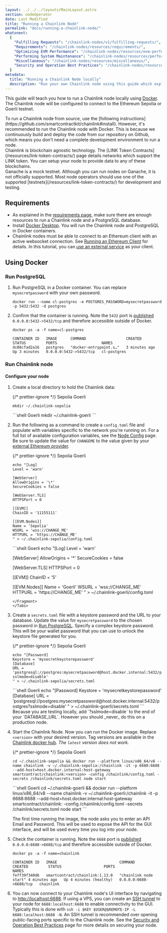 ```yaml
---
layout: ../../../layouts/MainLayout.astro
section: nodeOperator
date: Last Modified
title: "Running a Chainlink Node"
permalink: "docs/running-a-chainlink-node/"
whatsnext:
  {
    "Fulfilling Requests": "/chainlink-nodes/v1/fulfilling-requests/",
    "Requirements": "/chainlink-nodes/resources/requirements/",
    "Optimizing EVM Performance": "/chainlink-nodes/resources/evm-performance-configuration/",
    "Performing System Maintenance": "/chainlink-nodes/resources/performing-system-maintenance/",
    "Miscellaneous": "/chainlink-nodes/resources/miscellaneous/",
    "Security and Operation Best Practices": "/chainlink-nodes/resources/best-security-practices/",
  }
metadata:
  title: "Running a Chainlink Node locally"
  description: "Run your own Chainlink node using this guide which explains the requirements and basics for getting started."
---
```



This guide will teach you how to run a Chainlink node locally using [Docker](#using-docker). The Chainlink node will be configured to connect to the Ethereum Sepolia or Goerli testnet.

<Aside type="note" title="Running from source">
  To run a Chainlink node from source, use the [following
  instructions](https://github.com/smartcontractkit/chainlink#install). However, it's recommended to run the Chainlink
  node with Docker. This is because we continuously build and deploy the code from our repository on Github, which means
  you don't need a complete development environment to run a node.
</Aside>

<Aside type="note" title="Other Supported Networks">
  Chainlink is blockchain agnostic technology. The [LINK Token Contracts](/resources/link-token-contracts/) page details
  networks which support the LINK token. You can setup your node to provide data to any of these blockchains.
</Aside>

<Aside type="note" title="Running Chainlink Node on Ganache">
  Ganache is a mock testnet. Although you can run nodes on Ganache, it is not officially supported. Most node operators
  should use one of the supported [testnets](/resources/link-token-contracts/) for development and testing.
</Aside>

## Requirements

- As explained in the [requirements page](/chainlink-nodes/resources/requirements/), make sure there are enough resources to run a Chainlink node and a PostgreSQL database.
- Install [Docker Desktop](https://docs.docker.com/get-docker/). You will run the Chainlink node and PostgreSQL in Docker containers.
- Chainlink nodes must be able to connect to an Ethereum client with an active websocket connection. See [Running an Ethereum Client](/chainlink-nodes/resources/run-an-ethereum-client/) for details. In this tutorial, you can [use an external service](/chainlink-nodes/resources/run-an-ethereum-client/#external-services) as your client.

## Using Docker

### Run PostgreSQL

1. Run PostgreSQL in a Docker container. You can replace `mysecretpassword` with your own password.

   ```shell
   docker run --name cl-postgres -e POSTGRES_PASSWORD=mysecretpassword -p 5432:5432 -d postgres
   ```

1. Confirm that the container is running. Note the `5432` port is [published](https://docs.docker.com/config/containers/container-networking/#published-ports) `0.0.0.0:5432->5432/tcp` and therefore accessible outside of Docker.

   ```shell
   docker ps -a -f name=cl-postgres

   CONTAINER ID   IMAGE      COMMAND                  CREATED         STATUS         PORTS                    NAMES
   dc08cfad2a16   postgres   "docker-entrypoint.s…"   3 minutes ago   Up 3 minutes   0.0.0.0:5432->5432/tcp   cl-postgres
   ```

### Run Chainlink node

#### Configure your node

1. Create a local directory to hold the Chainlink data:

   {/* prettier-ignore */}
   <Tabs client:visible>
      <Fragment slot="tab.1">Sepolia</Fragment>
      <Fragment slot="tab.2">Goerli</Fragment>
      <Fragment slot="panel.1">
      ```shell Sepolia
      mkdir ~/.chainlink-sepolia
      ```
      </Fragment>
      <Fragment slot="panel.2">
      ```shell Goerli
      mkdir ~/.chainlink-goerli
      ```
      </Fragment>
   </Tabs>

1. Run the following as a command to create a `config.toml` file and populate with variables specific to the network you're running on. For a full list of available configuration variables, see the [Node Config](/chainlink-nodes/v1/node-config) page.
   Be sure to update the value for `CHANGEME` to the value given by your [external Ethereum provider](/chainlink-nodes/resources/run-an-ethereum-client/#external-services).

   {/* prettier-ignore */}
   <Tabs client:visible>
      <Fragment slot="tab.1">Sepolia</Fragment>
      <Fragment slot="tab.2">Goerli</Fragment>
      <Fragment slot="panel.1">
      ```shell Sepolia
      echo "[Log]
      Level = 'warn'

      [WebServer]
      AllowOrigins = '\*'
      SecureCookies = false

      [WebServer.TLS]
      HTTPSPort = 0

      [[EVM]]
      ChainID = '11155111'

      [[EVM.Nodes]]
      Name = 'Sepolia'
      WSURL = 'wss://CHANGE_ME'
      HTTPURL = 'https://CHANGE_ME'
      " > ~/.chainlink-sepolia/config.toml
      ```
      </Fragment>
      <Fragment slot="panel.2">
      ```shell Goerli
      echo "[Log]
      Level = 'warn'

      [WebServer]
      AllowOrigins = '*'
      SecureCookies = false

      [WebServer.TLS]
      HTTPSPort = 0

      [[EVM]]
      ChainID = '5'

      [[EVM.Nodes]]
      Name = 'Goerli'
      WSURL = 'wss://CHANGE_ME'
      HTTPURL = 'https://CHANGE_ME'
      " > ~/.chainlink-goerli/config.toml
      ```
      </Fragment>
   </Tabs>

1. Create a `secrets.toml` file with a keystore password and the URL to your database. Update the value for `mysecretpassword` to the chosen password in [Run PostgreSQL](#run-postgresql). Specify a complex keystore password. This will be your wallet password that you can use to unlock the keystore file generated for you.

   {/* prettier-ignore */}
   <Tabs client:visible>
      <Fragment slot="tab.1">Sepolia</Fragment>
      <Fragment slot="tab.2">Goerli</Fragment>
      <Fragment slot="panel.1">
      ```shell Sepolia
      echo "[Password]
      Keystore = 'mysecretkeystorepassword'
      [Database]
      URL = 'postgresql://postgres:mysecretpassword@host.docker.internal:5432/postgres?sslmode=disable'
      " > ~/.chainlink-sepolia/secrets.toml
      ```
      </Fragment>
      <Fragment slot="panel.2">
      ```shell Goerli
      echo "[Password]
      Keystore = 'mysecretkeystorepassword'
      [Database]
      URL = 'postgresql://postgres:mysecretpassword@host.docker.internal:5432/postgres?sslmode=disable'
      " > ~/.chainlink-goerli/secrets.toml
      ```
      </Fragment>
   </Tabs>

   <Aside type="tip" title="Important">
     Because you are testing locally, add `?sslmode=disable` to the end of your `DATABASE_URL`. However you should
     _never_ do this on a production node.
   </Aside>

1. Start the Chainlink Node. Now you can run the Docker image. Replace `<version>` with your desired version. Tag versions are available in the [Chainlink docker hub](https://hub.docker.com/r/smartcontract/chainlink/tags). _The `latest` version does not work._

   {/* prettier-ignore */}
   <Tabs client:visible>
      <Fragment slot="tab.1">Sepolia</Fragment>
      <Fragment slot="tab.2">Goerli</Fragment>
      <Fragment slot="panel.1">
      ```shell Sepolia
      cd ~/.chainlink-sepolia && docker run --platform linux/x86_64/v8 --name chainlink -v ~/.chainlink-sepolia:/chainlink -it -p 6688:6688 --add-host=host.docker.internal:host-gateway smartcontract/chainlink:<version> -config /chainlink/config.toml -secrets /chainlink/secrets.toml node start
      ```
      </Fragment>
      <Fragment slot="panel.2">
      ```shell Goerli
      cd ~/.chainlink-goerli && docker run --platform linux/x86_64/v8 --name chainlink -v ~/.chainlink-goerli:/chainlink -it -p 6688:6688 --add-host=host.docker.internal:host-gateway smartcontract/chainlink:<version> -config /chainlink/config.toml -secrets /chainlink/secrets.toml node start
      ```
      </Fragment>
   </Tabs>

   The first time running the image, the node asks you to enter an API Email and Password. This will be used to expose the API for the GUI interface, and will be used every time you log into your node.

1. Check the container is running. Note the `6688` port is [published](https://docs.docker.com/config/containers/container-networking/#published-ports) `0.0.0.0:6688->6688/tcp` and therefore accessible outside of Docker.

   ```shell
   docker ps -a -f name=chainlink

   CONTAINER ID   IMAGE                            COMMAND                CREATED         STATUS                   PORTS                    NAMES
   feff39f340d6   smartcontract/chainlink:1.13.0   "chainlink node start" 4 minutes ago   Up 4 minutes (healthy)   0.0.0.0:6688->6688/tcp   chainlink
   ```

1. You can now connect to your Chainlink node's UI interface by navigating to [http://localhost:6688](http://localhost:6688). If using a VPS, you can create an [SSH tunnel](https://www.howtogeek.com/168145/how-to-use-ssh-tunneling/) to your node for `6688:localhost:6688` to enable connectivity to the GUI. Typically this is done with `ssh -i $KEY $USER@$REMOTE-IP -L 6688:localhost:6688 -N`. An SSH tunnel is recommended over opening public-facing ports specific to the Chainlink node. See the [Security and Operation Best Practices](/chainlink-nodes/resources/best-security-practices/) page for more details on securing your node.

